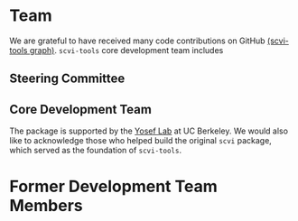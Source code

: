 
# Team

We are grateful to have received many code contributions on GitHub [(scvi-tools graph)](https://github.com/YosefLab/scvi-tools/graphs/contributors). `scvi-tools` core development team includes

## Steering Committee

<div className="row">
  <div className="col col--4">
    <TeamCard
      className="col col--4"
      name="Nir Yosef"
      image=useBaseUrl("img/team-pics/nir.jpeg")
      description="Principal Investigator, Associate Professor of EECS, Core Member of CCB"
      websiteLink="https://scholar.google.com/citations?user=eQ8KEHoAAAAJ&hl="
      githubLink="https://github.com/YosefLab"
      twitterLink="https://twitter.com/YosefLab"
    />
  </div>
</div>

## Core Development Team

<div className="row">
  <div className="col col--4">
    <TeamCard
      name="Adam Gayoso"
      description="Computational Biology PhD Student"
      image="../../static/img/team-pics/adam.jpeg"
      websiteLink="https://adamgayoso.com"
    />
  </div>
  <div className="col col--4">
    <TeamCard
      name="Galen Xing"
      description="Computational Biology PhD Student"
      image="../../static/img/team-pics/galen.jpeg"
      websiteLink="https://galenxing.com"
      githubLink="https://github.com/adamgayoso"
      twitterLink="https://twitter.com/adamgayoso"
    />
  </div>
  <div className="col col--4">
    <TeamCard
      name="Romain Lopez"
      description="Postdoc, Regev Lab, Genentech, Pritchard Lab, Stanford"
      image="../../static/img/team-pics/romain.jpeg"
      websiteLink="https://romain-lopez.github.io"
      githubLink="https://github.com/romain-lopez"
      twitterLink="https://twitter.com/_romain_lopez_"
    />
  </div>
  <div className="col col--4">
    <TeamCard
      name="Pierre Boyeau"
      description="EECS PhD Student"
      image="../../static/img/team-pics/pierre.jpeg"
    />
  </div>
  <div className="col col--4">
    <TeamCard
      name="Justin Hong"
      description="Research Engineer"
      image="../../static/img/team-pics/justin.jpeg"
      websiteLink="https://jjhong922.github.io"
      githubLink="https://github.com/jjhong922"
      twitterLink="https://twitter.com/justin_j_hong"
    />
  </div>
  <div className="col col--4">
    <TeamCard
      name="Valeh Valiollah Pour Amiri"
      image="../../static/img/team-pics/valeh.jpeg"
      description="Research Engineer"
    />
  </div>
</div>

The package is supported by the [Yosef Lab](https://yoseflab.github.io) at UC Berkeley. We would also like to acknowledge those who helped build the original `scvi` package, which served as the foundation of `scvi-tools`.

# Former Development Team Members

<div className="row">
  <div className="col col--4">
    <TeamCard
      name="Jeffrey Regier"
      websiteLink="https://regier.stat.lsa.umich.edu/"
    />
  </div>
  <div className="col col--4">
    <TeamCard
      name="Edouard Mehlman"
      websiteLink="https://edouard360.github.io/about/"
    />
  </div>
  <div className="col col--4">
    <TeamCard name="Yining Liu" />
  </div>
  <div className="col col--4">
    <TeamCard name="Maxime Langevin" />
  </div>
  <div className="col col--4">
    <TeamCard name="Gabriel Misrachi" />
  </div>
  <div className="col col--4">
    <TeamCard name="Achille Nazaret" websiteLink="https://nazaret.me/" />
  </div>
  <div className="col col--4">
    <TeamCard name="Oscar Clivio" />
  </div>
  <div className="col col--4">
    <TeamCard name="Jules Samaran" />
  </div>
  <div className="col col--4">
    <TeamCard name="Valentine Svensson" />
  </div>
</div>
